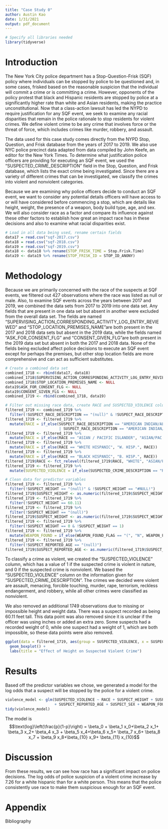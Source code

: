 ```yaml
---
title: "Case Study 0"
author: Austin Kao
date: 1/31/2021
output: pdf_document
---
```


```r
# Specify all libraries needed
library(tidyverse)
```

# Introduction

The New York City police department has a Stop-Question-Frisk (SQF) policy where individuals can be stopped by police to be questioned and, in some cases, frisked based on the reasonable suspicion that the individual will commit a crime or is committing a crime. However, opponents of the policy protest that black and Hispanic residents are stopped by police at a significantly higher rate than white and Asian residents, making the practice unconstitutional. Now that a class-action lawsuit has led the NYPD to require justification for any SQF event, we seek to examine any racial disparities that remain in the police rationale to stop residents for violent crimes. We define violent crime to be any crime that involves force or the threat of force, which includes crimes like murder, robbery, and assault.

The data used for this case study comes directly from the NYPD Stop, Question, and Frisk database from the years of 2017 to 2019. We also use NYC police precinct data adapted from data compiled by John Keefe, an editor for the New York Times. To determine what justification police officers are providing for executing an SQF event, we used the "SUSPECTED_CRIME_DESCRIPTION" field in the Stop, Question, and Frisk database, which lists the exact crime being investigated. Since there are a variety of different crimes that can be investigated, we classify the crimes into violent and nonviolent categories.

Because we are examining why police officers decide to conduct an SQF event, we want to consider any potential details officers will have access to or will have considered before commencing a stop, which are details like height, weight, the presence of a weapon, body build type, age, and sex. We will also consider race as a factor and compare its influence against these other factors to establish how great an impact race has in these decisions and also to examine what racial disparities exist.

```r
# Load in all data being used, rename certain fields
data17 = read.csv("sqf-2017.csv")
data18 = read.csv("sqf-2018.csv")
data19 = read.csv("sqf-2019.csv")
data18 <- data18 %>% rename(STOP_FRISK_TIME = Stop.Frisk.Time)
data19 <- data19 %>% rename(STOP_FRISK_ID = STOP_ID_ANONY)
```

# Methodology

Because we are primarily concerned with the race of the suspects at SQF events, we filtered out 427 observations where the race was listed as null or male. Also, to examine SQF events across the years between 2017 and 2019, we combined the data sets from 2017 to 2019 into one data set. Any fields that are present in one data set but absent in another were excluded from the overall data set. The fields are named "SUPERVISING_ACTION_CORRESPONDING_ACTIVITY_LOG_ENTRY_REVIEWED" and "STOP_LOCATION_PREMISES_NAME"are both present in the 2017 and 2018 data sets but absent in the 2019 data, while the fields named "ASK_FOR_CONSENT_FLG" and "CONSENT_GIVEN_FLG"are both present in the 2019 data set but absent in both the 2017 and 2018 data. None of the fields being excluded affect police decisions to execute an SQF event except for perhaps the premises, but other stop location fields are more comprehensive and can act as sufficient substitutes.

```r
# Create a combined data set
combined_1718 <- rbind(data17, data18)
combined_1718$SUPERVISING_ACTION_CORRESPONDING_ACTIVITY_LOG_ENTRY_REVIEWED <- NULL
combined_1718$STOP_LOCATION_PREMISES_NAME <- NULL
data19$ASK_FOR_CONSENT_FLG <- NULL
data19$CONSENT_GIVEN_FLG <- NULL
combined_1719 <- rbind(combined_1718, data19)
```

```r
# Filter out missing race data, create RACE and SUSPECTED_VIOLENCE columns
filtered_1719 <- combined_1719 %>%
  filter(!SUSPECT_RACE_DESCRIPTION == "(null)" & !SUSPECT_RACE_DESCRIPTION == "MALE")
filtered_1719 <- filtered_1719 %>%
  mutate(RACE = if_else(SUSPECT_RACE_DESCRIPTION == "AMERICAN INDIAN/ALASKAN NATIVE"
                        | SUSPECT_RACE_DESCRIPTION == "AMERICAN INDIAN/ALASKAN N", "AMER IND", SUSPECT_RACE_DESCRIPTION))
filtered_1719 <- filtered_1719 %>%
  mutate(RACE = if_else(RACE == "ASIAN / PACIFIC ISLANDER", "ASIAN/PAC.ISL", RACE))
filtered_1719 <- filtered_1719 %>%
  mutate(RACE = if_else(RACE == "WHITE HISPANIC", "W. HISP.", RACE))
filtered_1719 <- filtered_1719 %>%
  mutate(RACE = if_else(RACE == "BLACK HISPANIC", "B. HISP.", RACE))
filtered_1719$RACE <- fct_relevel(filtered_1719$RACE, "WHITE", "ASIAN/PAC.ISL", "W. HISP.", "B. HISP.", "BLACK", "AMER IND")
filtered_1719 <- filtered_1719 %>%
  mutate(SUSPECTED_VIOLENCE = if_else(SUSPECTED_CRIME_DESCRIPTION == "ROBBERY" | SUSPECTED_CRIME_DESCRIPTION == "ASSAULT" | SUSPECTED_CRIME_DESCRIPTION == "RAPE" | SUSPECTED_CRIME_DESCRIPTION == "MURDER" | SUSPECTED_CRIME_DESCRIPTION == "TERRORISM" | SUSPECTED_CRIME_DESCRIPTION == "FORCIBLE TOUCHING" | SUSPECTED_CRIME_DESCRIPTION == "RECKLESS ENDANGERMENT" | SUSPECTED_CRIME_DESCRIPTION == "MENACING", 1, 0))
```

```r
# Clean data for predictor variables
filtered_1719 <- filtered_1719 %>%
  filter(!SUSPECT_HEIGHT == "(null)" & !SUSPECT_HEIGHT == "#NULL!")
filtered_1719$SUSPECT_HEIGHT <- as.numeric(filtered_1719$SUSPECT_HEIGHT)
filtered_1719 <- filtered_1719 %>%
  filter(!SUSPECT_HEIGHT == 60.11)
filtered_1719 <- filtered_1719 %>%
  filter(!SUSPECT_WEIGHT == "(null)")
filtered_1719$SUSPECT_WEIGHT <- as.numeric(filtered_1719$SUSPECT_WEIGHT)
filtered_1719 <- filtered_1719 %>%
  filter(!SUSPECT_WEIGHT == 0 & !SUSPECT_WEIGHT == 1)
filtered_1719 <- filtered_1719 %>%
  mutate(WEAPON_FOUND = if_else(WEAPON_FOUND_FLAG == "(", "N", WEAPON_FOUND_FLAG))
filtered_1719 <- filtered_1719 %>%
  filter(!SUSPECT_REPORTED_AGE == "(null)")
filtered_1719$SUSPECT_REPORTED_AGE <- as.numeric(filtered_1719$SUSPECT_REPORTED_AGE)
```

To classify a crime as violent, we created the "SUSPECTED_VIOLENCE" column, which has a value of 1 if the suspected crime is violent in nature, and 0 if the suspected crime is nonviolent. We based the "SUSPECTED_VIOLENCE" column on the information given for "SUSPECTED_CRIME_DESCRIPTION". The crimes we decided were violent are assault, menacing, forcible touching, murder, rape, terrorism, reckless endangerment, and robbery, while all other crimes were classified as nonviolent.

We also removed an additional 1749 observations due to missing or impossible height and weight data. There was a suspect recorded as being 60.11 feet tall. This data point was also removed since it is unclear if the officer was using inches or added an extra zero. Some suspects had a recorded weight of 0, while one suspect had a weight of 1, which are both impossible, so these data points were also removed.

```r
ggplot(data = filtered_1719, aes(group = SUSPECTED_VIOLENCE, x = SUSPECTED_VIOLENCE, y = SUSPECT_HEIGHT)) +
  geom_boxplot() +
  labs(title = "Effect of Height on Suspected Violent Crime")
```


# Results

Based off the predictor variables we chose, we generated a model for the log odds that a suspect will be stopped by the police for a violent crime.

```r
violence_model <- glm(SUSPECTED_VIOLENCE ~ RACE + SUSPECT_HEIGHT + SUSPECT_WEIGHT
                      + SUSPECT_REPORTED_AGE + SUSPECT_SEX + WEAPON_FOUND, data = filtered_1719)
tidy(violence_model)
```

The model is $$\text{log}\left(\frac{p}{1-p}\right) = \beta_0 + \beta_1 x_0+\beta_2 x_1+ \beta_3 x_2+ \beta_4 x_3 + \beta_5 x_4+\beta_6 x_5+ \beta_7 x_6+ \beta_8 x_7 + \beta_9 x_8+\beta_{10} x_9+ \beta_{11} x_{10}$$

# Discussion

From these results, we can see how race has a significant impact on police decisions. The log odds of police suspicion of a violent crime increase by 7.26 for a white hispanic than for a white person. This means that the police consistently use race to make them suspicious enough for an SQF event.

# Appendix

Bibliography
